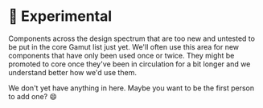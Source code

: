 
<Meta title="Labs|Experimental/About" />

# 🧫 Experimental

Components across the design spectrum that are too new and untested to be put in the core Gamut list just yet.
We'll often use this area for new components that have only been used once or twice.
They might be promoted to core once they've been in circulation for a bit longer and we understand better how we'd use them.

We don't yet have anything in here.
Maybe you want to be the first person to add one? 😄
